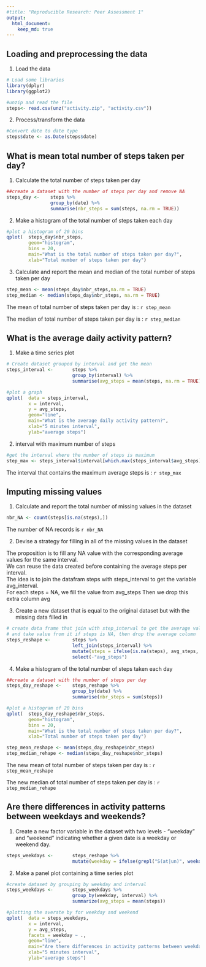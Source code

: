 ```yaml
---
#title: "Reproducible Research: Peer Assessment 1"
output: 
  html_document:
    keep_md: true
---
```



## Loading and preprocessing the data
1. Load the data
```r
# Load some libraries
library(dplyr)
library(ggplot2)

#unzip and read the file
steps<- read.csv(unz("activity.zip", "activity.csv"))
```
2. Process/transform the data
```r
#Convert date to date type
steps$date <- as.Date(steps$date)
```


## What is mean total number of steps taken per day?
1. Calculate the total number of steps taken per day
```r
##create a dataset with the number of steps per day and remove NA
steps_day <-    steps %>% 
                group_by(date) %>% 
                summarise(nbr_steps = sum(steps, na.rm = TRUE))
```

2. Make a histogram of the total number of steps taken each day
```r
#plot a histogram of 20 bins
qplot(  steps_day$nbr_steps, 
        geom="histogram", 
        bins = 20, 
        main="What is the total number of steps taken per day?", 
        xlab="Total number of steps taken per day")
```

3. Calculate and report the mean and median of the total number of steps taken per day
```r
step_mean <- mean(steps_day$nbr_steps,na.rm = TRUE)
step_median <- median(steps_day$nbr_steps, na.rm = TRUE)
```
The mean of total number of steps taken per day is : ```r step_mean```

The median of total number of steps taken per day is : ```r step_median```


## What is the average daily activity pattern?
1. Make a time series plot
```r
# Create dataset grouped by interval and get the mean
steps_interval <-       steps %>% 
                        group_by(interval) %>% 
                        summarise(avg_steps = mean(steps, na.rm = TRUE))
```

```r
#plot a graph
qplot(  data = steps_interval,
        x = interval,
        y = avg_steps,
        geom="line", 
        main="What is the average daily activity pattern?", 
        xlab="5 minutes interval",
        ylab="average steps")
```
2. interval with maximum number of steps
```r
#get the interval where the number of steps is maximum
step_max <- steps_interval$interval[which.max(steps_interval$avg_steps)]
```
The interval that contains the maximum average steps is : ```r step_max ```

## Imputing missing values
1. Calculate and report the total number of missing values in the dataset
```r
nbr_NA <- count(steps[is.na(steps),])
```
The number of NA records is ```r nbr_NA ```


2. Devise a strategy for filling in all of the missing values in the dataset 

The proposition is to fill any NA value with the corresponding average values
for the same interval.   
We can reuse the data created before containing the average steps per interval.  
The idea is to join the datafram steps with steps_interval to get the variable avg_interval.  
For each steps = NA, we fill the value from avg_steps
Then we drop this extra column avg

3. Create a new dataset that is equal to the original dataset but with the missing data filled in
```r
# create data frame that join with step_interval to get the average value, 
# and take value from it if steps is NA, then drop the average column
steps_reshape <-        steps %>% 
                        left_join(steps_interval) %>% 
                        mutate(steps = ifelse(is.na(steps), avg_steps, steps)) %>%
                        select(-"avg_steps")
```

4. Make a histogram of the total number of steps taken each day
```r
##create a dataset with the number of steps per day
steps_day_reshape <-    steps_reshape %>% 
                        group_by(date) %>% 
                        summarise(nbr_steps = sum(steps))
```
```r
#plot a histogram of 20 bins
qplot(  steps_day_reshape$nbr_steps, 
        geom="histogram", 
        bins = 20, 
        main="What is the total number of steps taken per day?", 
        xlab="Total number of steps taken per day")
```
```r
step_mean_reshape <- mean(steps_day_reshape$nbr_steps)
step_median_rehape <- median(steps_day_reshape$nbr_steps)
```
The new mean of total number of steps taken per day is : ```r step_mean_reshape```

The new median of total number of steps taken per day is : ```r step_median_rehape```


## Are there differences in activity patterns between weekdays and weekends?

1. Create a new factor variable in the dataset with two levels - "weekday" and "weekend" indicating whether a given date is a weekday or weekend day.
```r
steps_weekdays <-       steps_reshape %>% 
                        mutate(weekday = ifelse(grepl("S(at|un)", weekdays(date)), "Weekend", "Weekday"))
```

2. Make a panel plot containing a time series plot
```r
#create dataset by grouping by weekday and interval
steps_weekdays <-       steps_weekdays %>%
                        group_by(weekday, interval) %>%
                        summarize(avg_steps = mean(steps))
```
```r
#plotting the averate by for weekday and weekend
qplot(  data = steps_weekdays,
        x = interval,
        y = avg_steps,
        facets = weekday ~ .,
        geom="line", 
        main="Are there differences in activity patterns between weekdays and weekends?", 
        xlab="5 minutes interval",
        ylab="average steps")
```